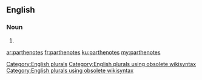 ==English==

===Noun===
{{head|en}}

# {{plural of|parthenote}}

[[Category:English plurals]][[Category:English plurals using obsolete wikisyntax]][[Category:English plurals using obsolete wikisyntax]]

[[ar:parthenotes]]
[[fr:parthenotes]]
[[ku:parthenotes]]
[[my:parthenotes]]